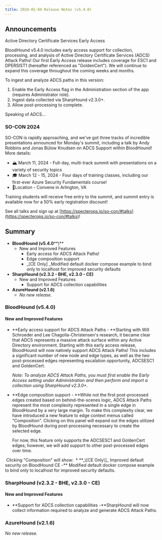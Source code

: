 ```yaml
---
title: 2024-01-04 Release Notes (v5.4.0)
---
```


## Announcements

Active Directory Certificate Services Early Access

BloodHound v5.4.0 includes early access support for collection, processing, and analysis of Active Directory Certificate Services (ADCS) Attack Paths! Our first Early Access release includes coverage for ESC1 and DPERSIST1 (hereafter referenced as "GoldenCert"). We will continue to expand this coverage throughout the coming weeks and months.

To ingest and analyze ADCS paths in this version:

1.  Enable the Early Access flag in the Administration section of the app (requires Administrator role).
2.  Ingest data collected via SharpHound v2.3.0+.
3.  Allow post-processing to complete.

Speaking of ADCS...

### SO-CON 2024

SO-CON is rapidly approaching, and we've got three tracks of incredible presentations announced for Monday's summit, including a talk by Andy Robbins and Jonas Bülow Knudsen on ADCS Support within BloodHound! More details:

* 🏔️ March 11, 2024 - Full-day, multi-track summit with presentations on a variety of security topics
* 🎓 March 12 - 15, 2024 - Four days of training classes, including our first-ever Azure Security Fundamentals course!
* 📍Location - Convene in Arlington, VA

Training students will receive free entry to the summit, and summit entry is available now for a 50% early registration discount!

See all talks and sign up at [https://specterops.io/so-con/#talks](https://specterops.io/so-con/#talks)!

## Summary

* **BloodHound (v5.4.0****)**
    * New and Improved Features
        * Early access for ADCS Attack Paths!
        * Edge composition support
        * _\[CE Only\] _Modified default docker compose example to bind only to localhost for improved security defaults
* **SharpHound (v2.3.2 - BHE, v2.3.0 - CE)**
    * New and Improved Features
        * Support for ADCS collection capabilities
* **AzureHound (v2.1.6)**
    * _No new release._

### BloodHound (v5.4.0)

#### New and Improved Features

* **Early access support for ADCS Attack Paths - **Starting with Will Schroeder and Lee Chagolla-Christensen's research, it became clear that ADCS represents a massive attack surface within any Active Directory environment. Starting with this early access release, BloodHound will now natively support ADCS Attack Paths! This includes a significant number of new node and edge types, as well as the two post-processed edges representing escalation opportunity, ADCSESC1 and GoldenCert.

    _Note: To analyze ADCS Attack Paths, you must first enable the Early Access setting under Administration and then perform and import a collection using SharpHound v2.3.0+._
* **Edge composition support - **While not the first post-processed edges created based on behind-the-scenes logic, ADCS Attack Paths represent the most complexity represented in a single edge in BloodHound by a very large margin. To make this complexity clear, we have introduced a new feature to edge context menus called "Composition". Clicking on this panel will expand out the edges utilized by BloodHound during post-processing necessary to create the selected edge.

    For now, this feature only supports the ADCSESC1 and GoldenCert edges; however, we will add support to other post-processed edges over time.
<Frame>
  <img src="/assets/image-21.png" alt=""/>
</Frame>
    Clicking "Composition" will show:
<Frame>
  <img src="/assets/image-22.png" alt=""/>
</Frame>
* **_\[CE Only\]_ Improved default security on BloodHound CE -** Modified default docker compose example to bind only to localhost for improved security defaults.

### SharpHound (v2.3.2 - BHE, v2.3.0 - CE)

#### New and Improved Features

* **Support for ADCS collection capabilities _-_**SharpHound will now collect information required to analyze and generate ADCS Attack Paths.

### AzureHound (v2.1.6)

_No new release._

